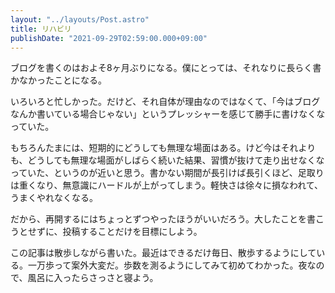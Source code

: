 ```yaml
---
layout: "../layouts/Post.astro"
title: リハビリ
publishDate: "2021-09-29T02:59:00.000+09:00"
---
```


ブログを書くのはおよそ8ヶ月ぶりになる。僕にとっては、それなりに長らく書かなかったことになる。

いろいろと忙しかった。だけど、それ自体が理由なのではなくて、「今はブログなんか書いている場合じゃない」というプレッシャーを感じて勝手に書けなくなっていた。

もちろんたまには、短期的にどうしても無理な場面はある。けど今はそれよりも、どうしても無理な場面がしばらく続いた結果、習慣が抜けて走り出せなくなっていた、というのが近いと思う。書かない期間が長引けば長引くほど、足取りは重くなり、無意識にハードルが上がってしまう。軽快さは徐々に損なわれて、うまくやれなくなる。

だから、再開するにはちょっとずつやったほうがいいだろう。大したことを書こうとせずに、投稿することだけを目標にしよう。

この記事は散歩しながら書いた。最近はできるだけ毎日、散歩するようにしている。一万歩って案外大変だ。歩数を測るようにしてみて初めてわかった。夜なので、風呂に入ったらさっさと寝よう。
